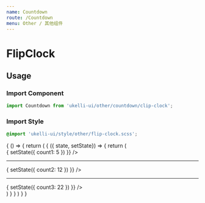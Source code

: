 ```yaml
---
name: Countdown
route: /Countdown
menu: Other / 其他组件
---
```




# FlipClock

## Usage

### Import Component

```js
import Countdown from 'ukelli-ui/other/countdown/clip-clock';
```

### Import Style

```scss
@import 'ukelli-ui/style/other/flip-clock.scss';
```

<Playground className="bg_default">
  {
    () => {
      return (
        <State initial={{
          count1: 4,
          count2: 12,
          count3: 22,
        }}>
          {
            ({ state, setState}) => {
              return (
                <div>
                  <FlipClock
                    start={state.count1}
                    height={40}
                    width={60}
                    onTimeout={e => {
                      setState({
                        count1: 5
                      })
                    }} />
                  <hr />
                  <FlipClock
                    start={state.count2}
                    needProgress
                    onTimeout={e => {
                      setState({
                        count2: 12
                      })
                    }} />
                  <hr />
                  <FlipClock
                    start={state.count3}
                    flipItemStyle={{
                      backgroundColor: '#f7f7f7',
                      color: '#555'
                    }}
                    needProgress
                    onTimeout={e => {
                      setState({
                        count3: 22
                      })
                    }} />
                </div>
              )
            }
          }
        </State>
      )
    }
  }
</Playground>

<PropsTable of={FlipClock} />